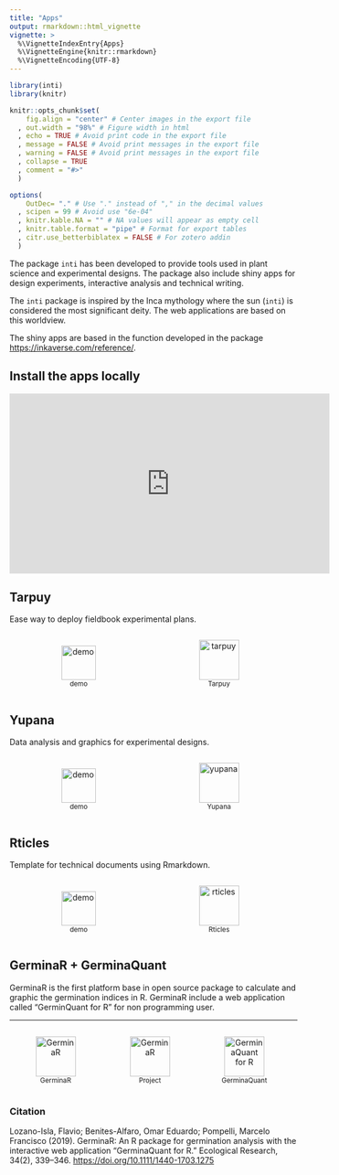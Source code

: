 ```yaml
---
title: "Apps"
output: rmarkdown::html_vignette
vignette: >
  %\VignetteIndexEntry{Apps}
  %\VignetteEngine{knitr::rmarkdown}
  %\VignetteEncoding{UTF-8}
---
```


```r
library(inti)
library(knitr)

knitr::opts_chunk$set(
    fig.align = "center" # Center images in the export file
  , out.width = "98%" # Figure width in html
  , echo = TRUE # Avoid print code in the export file
  , message = FALSE # Avoid print messages in the export file
  , warning = FALSE # Avoid print messages in the export file
  , collapse = TRUE
  , comment = "#>"
  )

options(
    OutDec= "." # Use "." instead of "," in the decimal values
  , scipen = 99 # Avoid use "6e-04"
  , knitr.kable.NA = "" # NA values will appear as empty cell
  , knitr.table.format = "pipe" # Format for export tables
  , citr.use_betterbiblatex = FALSE # For zotero addin 
  ) 
```

The package `inti` has been developed to provide tools used in plant science and experimental designs. The package also include shiny apps for design experiments, interactive analysis and technical writing.

The `inti` package is inspired by the Inca mythology where the sun (`inti`) is considered the most significant deity. The web applications are based on this worldview.

The shiny apps are based in the function developed in the package <https://inkaverse.com/reference/>.

## Install the apps locally

```{=html}
<p align="center"><iframe width="560" height="315" src="https://www.youtube.com/embed/sbpBD5CyUGM" frameborder="0" allow="accelerometer; autoplay; clipboard-write; encrypted-media; gyroscope; picture-in-picture" allowfullscreen></iframe></p>
```

## Tarpuy

Ease way to deploy fieldbook experimental plans.

```{=html}
<div id=footer style="width:100%; margin:auto;">

<div style="display:inline-block; width:48%">
<p style="text-align:center">
<a target="_blank" href="https://www.youtube.com/playlist?list=PLSQMdOu57lj8XTyH5KUN9h-VL5TAEsaBC">
<img src="https://flavjack.github.io/inti/reference/figures/youtube.png" style="height:60px" title="demo"></a>
<span style="display:block;"><small>demo</small></span>
</p></div>

<div style="display:inline-block; width:48%">
<p style="text-align:center">
<a target="_blank" href="https://flavjack.shinyapps.io/tarpuy/"><img src="https://flavjack.github.io/inti/reference/figures/tarpuy.png" style="height:70px" title="tarpuy"></a>
<span style="display:block;"><small>Tarpuy</small></span>
</p></div>

</div>
```

## Yupana

Data analysis and graphics for experimental designs.

```{=html}
<div id=footer style="width:100%; margin:auto;">

<div style="display:inline-block; width:48%">
<p style="text-align:center">
<a target="_blank" href="https://www.youtube.com/playlist?list=PLSQMdOu57lj9sTx5Dbff9O0g6KCU4pwCQ">
<img src="https://flavjack.github.io/inti/reference/figures/youtube.png" style="height:60px" title="demo"></a>
<span style="display:block;"><small>demo</small></span>
</p></div>

<div style="display:inline-block; width:48%">
<p style="text-align:center">
<a target="_blank" href="https://flavjack.shinyapps.io/yupanapro/"><img src="https://flavjack.github.io/inti/reference/figures/yupana.png" style="height:70px" title="yupana"></a>
<span style="display:block;"><small>Yupana</small></span>
</p></div>

</div>
```

## Rticles

Template for technical documents using Rmarkdown.

```{=html}
<div id=footer style="width:100%; margin:auto;">

<div style="display:inline-block; width:48%">
<p style="text-align:center">
<a target="_blank" href="https://www.youtube.com/playlist?list=PLSQMdOu57lj9HTZNed2-q3WpQfIGraA1V">
<img src="https://flavjack.github.io/inti/reference/figures/youtube.png" style="height:60px" title="demo"></a>
<span style="display:block;"><small>demo</small></span>
</p></div>

<div style="display:inline-block; width:48%">
<p style="text-align:center">
<a target="_blank" href="https://flavjack.shinyapps.io/rticles/"><img src="https://flavjack.github.io/inti/reference/figures/quipo.png" style="height:70px" title="rticles"></a>
<span style="display:block;"><small>Rticles</small></span>
</p></div>

</div>
```

## GerminaR + GerminaQuant

GerminaR is the first platform base in open source package to calculate and graphic the germination indices in R. GerminaR include a web application called "GerminQuant for R" for non programming user.

***

```{=html}
<div id=footer style="width:100%; margin:auto;">

<div style="display:inline-block; width:32%">
<p style="text-align:center">
<a target="_blank" href="https://CRAN.R-project.org/package=GerminaR"><img src="https://flavjack.github.io/GerminaR/reference/figures/logo.png" style="height:70px" title="R cran" alt="GerminaR"></a> 
<span style="display:block;"><small>GerminaR</small></span>
</p></div>

<div style="display:inline-block; width:32%">
<p style="text-align:center">
<a target="_blank" href="https://flavjack.github.io/GerminaR/"><img src="https://pkgdown.r-lib.org/reference/figures/logo.png" style="height:70px" title="GerminaR" alt="GerminaR"></a> 
<span style="display:block;"><small>Project</small></span>
</p></div>

<div style="display:inline-block; width:32%">
<p style="text-align:center">
<a target="_blank" href="https://flavjack.shinyapps.io/germinaquant/"><img src="https://flavjack.github.io/GerminaR/reference/figures/germinaquant.png" style="height:70px" title="GerminaQuant" alt="GerminaQuant for R"></a>
<span style="display:block;"><small>GerminaQuant</small></span>
</p></div>

</div>
```

### Citation

Lozano-Isla, Flavio; Benites-Alfaro, Omar Eduardo; Pompelli, Marcelo Francisco (2019). GerminaR: An R package for germination analysis with the interactive web application “GerminaQuant for R.” Ecological Research, 34(2), 339–346. <https://doi.org/10.1111/1440-1703.1275>

